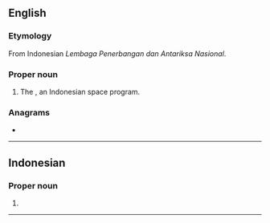 {{also|lapan|läpän}}
==English==

===Etymology===
From Indonesian ''Lembaga Penerbangan dan Antariksa Nasional''.

===Proper noun===
{{en-proper noun}}

# The {{w|National Institute of Aeronautics and Space}}, an Indonesian space program.

===Anagrams===
* {{anagrams|en|a=aalnp|LANAP|plan A|plana}}

----

==Indonesian==

===Proper noun===
{{head|id|proper noun}}
# {{initialism of|id|[[Lembaga Penerbangan dan Antariksa Nasional]]}}

----